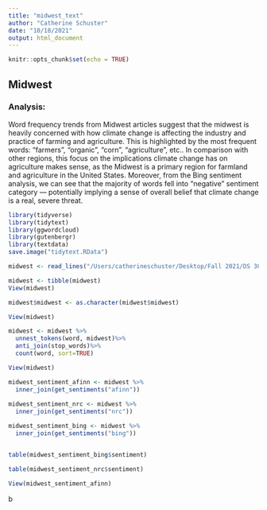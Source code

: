 ```yaml
---
title: "midwest_text"
author: "Catherine Schuster"
date: "10/18/2021"
output: html_document
---
```


```r
knitr::opts_chunk$set(echo = TRUE)
```

## Midwest
### Analysis:
Word frequency trends from Midwest articles suggest that the midwest is heavily concerned with how climate change is affecting the industry and practice of farming and agriculture. This is highlighted by the most frequent words: “farmers”, “organic”, “corn”, “agriculture”, etc.. In comparison with other regions, this focus on the implications climate change has on agriculture makes sense, as the Midwest is a primary region for farmland and agriculture in the United States.
Moreover, from the Bing sentiment analysis, we can see that the majority of words fell into “negative” sentiment category — potentially implying a sense of overall belief that climate change is a real, severe threat. 

```r
library(tidyverse)
library(tidytext)
library(ggwordcloud)
library(gutenbergr)
library(textdata)
save.image("tidytext.RData")
```

```r
midwest <- read_lines("/Users/catherineschuster/Desktop/Fall 2021/DS 3001/DS-3001-Main/07_text_mining/DS3001-Lab7/Midwest/midwest.txt")

midwest <- tibble(midwest)
View(midwest)

midwest$midwest <- as.character(midwest$midwest)

View(midwest)

midwest <- midwest %>%
  unnest_tokens(word, midwest)%>%
  anti_join(stop_words)%>% 
  count(word, sort=TRUE)

View(midwest)

```

```r
midwest_sentiment_afinn <- midwest %>%
  inner_join(get_sentiments("afinn"))
  
midwest_sentiment_nrc <- midwest %>%
  inner_join(get_sentiments("nrc"))

midwest_sentiment_bing <- midwest %>%
  inner_join(get_sentiments("bing"))


table(midwest_sentiment_bing$sentiment)

table(midwest_sentiment_nrc$sentiment)

View(midwest_sentiment_afinn)
```
b  
 


